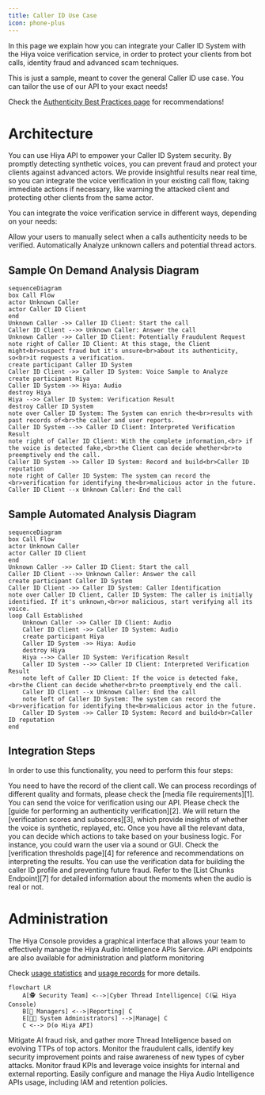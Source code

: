 ```yaml
---
title: Caller ID Use Case
icon: phone-plus
---
```


In this page we explain how you can integrate your Caller ID System with
the Hiya voice verification service, in order to protect your clients
from bot calls, identity fraud and advanced scam techniques.

<Note>
  This is just a sample, meant to cover the general Caller ID use case. You can
  tailor the use of our API to your exact needs!
</Note>

<Tip>Check the [Authenticity Best Practices page][5] for recommendations!</Tip>

# Architecture

You can use Hiya API to empower your Caller ID System security.
By promptly detecting synthetic voices, you can prevent fraud and
protect your clients against advanced actors.
We provide insightful results near real time, so you can integrate the voice verification in
your existing call flow, taking immediate actions if necessary, like warning the attacked client
and protecting other clients from the same actor.

You can integrate the voice verification service in different ways, depending on your needs:

<CardGroup cols={2}>
  <Card
    title="On Demand Analysis"
    icon="lock"
    href="/use-cases/authenticity/caller-id-authenticity-use-case#sample-on-demand-analysis-diagram"
  >
    Allow your users to manually select when a calls authenticity needs to be
    verified.
  </Card>
  <Card
    title="Automated Analysis"
    icon="repeat"
    href="/use-cases/authenticity/caller-id-authenticity-use-case#sample-automated-analysis-diagram"
  >
    Automatically Analyze unknown callers and potential thread actors.
  </Card>
</CardGroup>

## Sample On Demand Analysis Diagram

```mermaid
sequenceDiagram
box Call Flow
actor Unknown Caller
actor Caller ID Client
end
Unknown Caller ->> Caller ID Client: Start the call
Caller ID Client -->> Unknown Caller: Answer the call
Unknown Caller ->> Caller ID Client: Potentially Fraudulent Request
note right of Caller ID Client: At this stage, the Client might<br>suspect fraud but it's unsure<br>about its authenticity, so<br>it requests a verification.
create participant Caller ID System
Caller ID Client ->> Caller ID System: Voice Sample to Analyze
create participant Hiya
Caller ID System ->> Hiya: Audio
destroy Hiya
Hiya -->> Caller ID System: Verification Result
destroy Caller ID System
note over Caller ID System: The System can enrich the<br>results with past records of<br>the caller and user reports.
Caller ID System -->> Caller ID Client: Interpreted Verification Result
note right of Caller ID Client: With the complete information,<br> if the voice is detected fake,<br>the Client can decide whether<br>to preemptively end the call.
Caller ID System ->> Caller ID System: Record and build<br>Caller ID reputation
note right of Caller ID System: The system can record the <br>verification for identifying the<br>malicious actor in the future.
Caller ID Client --x Unknown Caller: End the call
```

## Sample Automated Analysis Diagram

```mermaid
sequenceDiagram
box Call Flow
actor Unknown Caller
actor Caller ID Client
end
Unknown Caller ->> Caller ID Client: Start the call
Caller ID Client -->> Unknown Caller: Answer the call
create participant Caller ID System
Caller ID Client ->> Caller ID System: Caller Identification
note over Caller ID Client, Caller ID System: The caller is initially identified. If it's unknown,<br>or malicious, start verifying all its voice.
loop Call Established
    Unknown Caller ->> Caller ID Client: Audio
    Caller ID Client ->> Caller ID System: Audio
    create participant Hiya
    Caller ID System ->> Hiya: Audio
    destroy Hiya
    Hiya -->> Caller ID System: Verification Result
    Caller ID System -->> Caller ID Client: Interpreted Verification Result
    note left of Caller ID Client: If the voice is detected fake,<br>the Client can decide whether<br>to preemptively end the call.
    Caller ID Client --x Unknown Caller: End the call
    note left of Caller ID System: The system can record the <br>verification for identifying the<br>malicious actor in the future.
    Caller ID System ->> Caller ID System: Record and build<br>Caller ID reputation
end
```

## Integration Steps

In order to use this functionality, you need to perform this four steps:

<Steps>
  <Step title="Record the voice">
    You need to have the record of the client call.
    <Note>
      We can process recordings of different quality and formats, please check
      the [media file requirements][1].
    </Note>
  </Step>
  <Step title="Send the voice for verification">
    You can send the voice for verification using our API. Please check the
    [guide for performing an authenticity verification][2]. We will return the
    [verification scores and subscores][3], which provide insights of whether
    the voice is synthetic, replayed, etc.
  </Step>
  <Step title="Properly Inform the User">
    Once you have all the relevant data, you can decide which actions to take
    based on your business logic. For instance, you could warn the user via a
    sound or GUI.
    <Note>
      Check the [verification thresholds page][4] for reference and
      recommendations on interpreting the results.
    </Note>
  </Step>
  <Step title="Build the caller ID profile">
    You can use the verification data for building the caller ID profile and
    preventing future fraud.
    <Tip>
      Refer to the [List Chunks Endpoint][7] for detailed information about the
      moments when the audio is real or not.
    </Tip>
  </Step>
</Steps>

# Administration

The Hiya Console provides a graphical interface that allows your team to
effectively manage the Hiya Audio Intelligence APIs Service. API endpoints are also available for
administration and platform monitoring

<Tip>Check [usage statistics][8] and [usage records][9] for more details.</Tip>

```mermaid
flowchart LR
    A[🕵️ Security Team] <-->|Cyber Thread Intelligence| C(💻 Hiya Console)
    B[💼 Managers] <-->|Reporting| C
    E[👨‍💻 System Administrators] -->|Manage| C
    C <--> D(⚙️ Hiya API)
```

<Card title="Security Team" icon="shield-halved">
  Mitigate AI fraud risk, and gather more Thread Intelligence based on evolving
  TTPs of top actors. Monitor the fraudulent calls, identify key security
  improvement points and raise awareness of new types of cyber attacks.
</Card>
<Card title="Managers" icon="briefcase">
  Monitor fraud KPIs and leverage voice insights for internal and external
  reporting.
</Card>
<Card title="System Administrators" icon="computer">
  Easily configure and manage the Hiya Audio Intelligence APIs usage, including IAM and
  retention policies.
</Card>

[1]: /api-reference/voice-samples/requirements
[2]: /guides/perform-a-verification/authenticity
[3]: /api-reference/verifications/scores
[4]: /api-reference/verifications/thresholds
[5]: /use-cases/authenticity/authenticity-best-practices
[6]: /api-reference/voice-samples/requirements#voice-activity
[7]: /api-reference/authenticity-verifications/list-chunks
[8]: /api-reference/usage-statistics/overview
[9]: /api-reference/usage-records/overview
